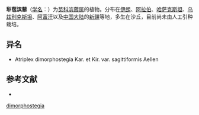 {{Speciesbox
| name = 犁苞滨藜
| status = 
| status_system = 
| image = 
| genus = Atriplex
| species = dimorphostegia
| authority = Kar. et Kir.
| subdivision_ranks =[[变种|变种]]
| subdivision =
* 犁苞滨藜 ''A. d.'' var. ''dimorphostegia''
* [[箭苞滨藜|箭苞滨藜]] ''A. d.'' var. ''sagittiformis''
}}

'''犁苞滨藜'''（[[学名|学名]]：{{lang|la|''Atriplex dimorphostegia''}}）为[[苋科|苋科]][[滨藜属|滨藜属]]的植物。分布在[[伊朗|伊朗]]、[[阿拉伯|阿拉伯]]、[[哈萨克斯坦|哈萨克斯坦]]、[[乌兹别克斯坦|乌兹别克斯坦]]、[[阿富汗|阿富汗]]以及[[中国大陆|中国大陆]]的[[新疆|新疆]]等地，多生在沙丘，目前尚未由人工引种栽培。

== 异名 ==
* Atriplex dimorphostegia Kar. et Kir. var. sagittiformis Aellen

== 参考文献 ==
<div class="references-small">
* {{cite web| url =http://www.bioinfo.cn/db05/KmzwSpecies.php?action=view&id=3354| title =犁苞滨藜（原变种）| work =《中国高等植物数据库全库》| publisher =中国科学院微生物研究所| author =昆明植物研究所| accessdate =2009-02-24| deadurl =yes| archiveurl =https://web.archive.org/web/20160305102202/http://www.bioinfo.cn/db05/KmzwSpecies.php?action=view&id=3354| archivedate =2016-03-05}}
</div>
{{Taxonbar|from=Q15226500}}

{{DEFAULTSORT:Atriplex dimorphostegia}}
[[Category:滨藜属|dimorphostegia]]


{{Amaranthaceae-stub}}